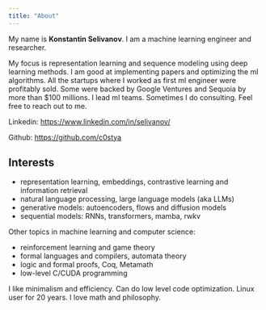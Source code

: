 ```yaml
---
title: "About"
---
```


My name is **Konstantin Selivanov**. I am a machine learning engineer and researcher.

My focus is representation learning and sequence modeling using deep learning methods. I am good at implementing papers and optimizing the ml algorithms. All the startups where I worked as first ml engineer were profitably sold. Some were backed by Google Ventures and Sequoia by more than \$100 millions. I lead ml teams. Sometimes I do consulting. Feel free to reach out to me.

Linkedin: <https://www.linkedin.com/in/selivanov/>

Github: <https://github.com/c0stya>

## Interests

* representation learning, embeddings, contrastive learning and information retrieval
* natural language processing, large language models (aka LLMs)
* generative models: autoencoders, flows and diffusion models
* sequential models: RNNs, transformers, mamba, rwkv

Other topics in machine learning and computer science:

* reinforcement learning and game theory
* formal languages and compilers, automata theory
* logic and formal proofs, Coq, Metamath
* low-level C/CUDA programming

I like minimalism and efficiency. Can do low level code optimization. Linux user for 20 years. I love math and philosophy.
